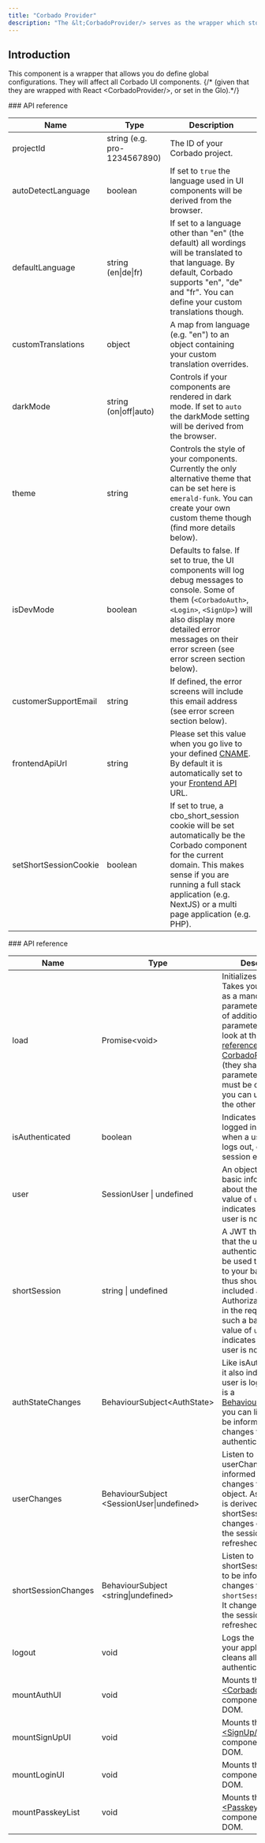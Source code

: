 ```yaml
---
title: "Corbado Provider"
description: "The &lt;CorbadoProvider/> serves as the wrapper which stores all the global configurations."
---
```


## Introduction

This component is a wrapper that allows you do define global configurations. They will affect all Corbado UI components. {/* (given that they are wrapped with React \<CorbadoProvider/>, or set in the Glo).*/}


<Tabs>
<Tab title="React">
### API reference

| Name                  | Type              | Description                                                                                                                                                                                                                                           |
| --------------------- | ---------------------------- | ----------------------------------------------------------------------------------------------------------------------------------------------------------------------------------------------------------------------------------------------------- |
| projectId             | string (e.g. pro-1234567890) | The ID of your Corbado project.                                                                                                                                                                                                                       |
| autoDetectLanguage    | boolean                      | If set to `true` the language used in UI components will be derived from the browser.                                                                                                                                                                 |
| defaultLanguage       | string (en\|de\|fr)          | If set to a language other than "en" (the default) all wordings will be translated to that language. By default, Corbado supports "en", "de" and "fr". You can define your custom translations though.                                                |
| customTranslations    | object                       | A map from language (e.g. "en") to an object containing your custom translation overrides.                                                                                                                                                            |
| darkMode              | string (on\|off\|auto)       | Controls if your components are rendered in dark mode. If set to `auto` the darkMode setting will be derived from the browser.                                                                                                                        |
| theme                 | string                       | Controls the style of your components. Currently the only alternative theme that can be set here is `emerald-funk`. You can create your own custom theme though (find more details below).                                                            |
| isDevMode             | boolean                      | Defaults to false. If set to true, the UI components will log debug messages to console. Some of them (`<CorbadoAuth>`, `<Login>`, `<SignUp>`) will also display more detailed error messages on their error screen (see error screen section below). |
| customerSupportEmail  | string                       | If defined, the error screens will include this email address (see error screen section below).                                                                                                                                                       |
| frontendApiUrl        | string                       | Please set this value when you go live to your defined [CNAME](/helpful-guides/url-overview#5-cname). By default it is automatically set to your [Frontend API](/overview/corbado-api-structure/frontend-api) URL.                         |
| setShortSessionCookie | boolean                      | If set to true, a cbo_short_session cookie will be set automatically be the Corbado component for the current domain. This makes sense if you are running a full stack application (e.g. NextJS) or a multi page application (e.g. PHP).              |

</Tab>

<Tab title="VanillaJS">
### API reference

| Name                | Type                                       | Description                                                                                                                                                                                                                                                                                                                                                             |
| ------------------- | ------------------------------------------ | ----------------------------------------------------------------------------------------------------------------------------------------------------------------------------------------------------------------------------------------------------------------------------------------------------------------------------------------------------------------------- |
| load                | Promise\<void>                             | Initializes the SDK. Takes your `projectId` as a mandatory parameter. For a list of additional optional parameters take a look at the [API reference of CorbadoProvider](/frontend-integration/ui-components/corbadoprovider#api-reference) (they share the same parameters). `Load` must be called before you can use any of the other methods. |
| isAuthenticated     | boolean                                    | Indicates if the user is logged in. Changes when a user logs in, logs out, or when her session expires.                                                                                                                                                                                                                                                                 |
| user                | SessionUser \| undefined                   | An object that holds basic information about the user. A value of `undefined` indicates that the user is not logged in.                                                                                                                                                                                                                                                 |
| shortSession        | string \| undefined                        | A JWT that proves that the user is authenticated. It can be used to make calls to your backend and thus should be included as an Authorization Header in the requests to such a backend. A value of `undefined` indicates that the user is not logged in.                                                                                                               |
| authStateChanges    | BehaviourSubject\<AuthState>               | Like isAuthenticated, it also indicates if the user is logged in. As it is a [BehaviourSubject](https://www.learnrxjs.io/learn-rxjs/subjects/behaviorsubject), you can listen to it to be informed about changes to the user's authentication state.                                                                                                                    |
| userChanges         | BehaviourSubject \<SessionUser\|undefined> | Listen to userChanges to be informed about changes to the `user` object. As this object is derived from the shortSession, it changes every time the session is refreshed by the SDK.                                                                                                                                                                                    |
| shortSessionChanges | BehaviourSubject \<string\|undefined>      | Listen to shortSessionChanges to be informed about changes to the `shortSession` object. It changes every time the session is refreshed by the SDK.                                                                                                                                                                                                                     |
| logout              | void                                       | Logs the user out of your application and cleans all local authentication state.                                                                                                                                                                                                                                                                                        |
| mountAuthUI         | void                                       | Mounts the [\<CorbadoAuth/>](/frontend-integration/ui-components/corbadoauth) component to your DOM.                                                                                                                                                                                                                                             |
| mountSignUpUI       | void                                       | Mounts the [\<SignUp/>](/frontend-integration/ui-components/signup) component to your DOM.                                                                                                                                                                                                                                                       |
| mountLoginUI        | void                                       | Mounts the [\<Login/>](/frontend-integration/ui-components/login) component to your DOM.                                                                                                                                                                                                                                                         |
| mountPasskeyList    | void                                       | Mounts the [\<PasskeyList/>](/frontend-integration/ui-components/passkeylist) component to your DOM.                                                                                                                                                                                                                                             |

</Tab>


</Tabs>